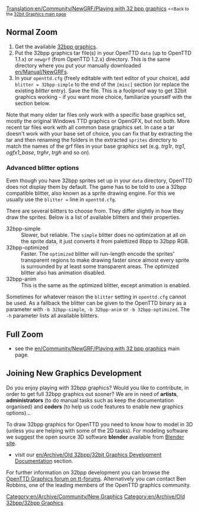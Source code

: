 [[Translation:en/Community/NewGRF/Playing with 32 bpp graphics]]
<small><<Back to the [[en/Archive/Old 32bpp/32bit Graphics Development|32bit Graphics main page]]</small>

{{en/Outdated|'''The method of loading 32bpp graphics changed in OpenTTD 1.2.0. The content on this page does not apply to OpenTTD 1.2.0 or newer.'''}}

{{en/-}}{{en/Feature period|0.6|1.1|align="right"}}

==Normal Zoom==
# Get the available  [[en/Archive/Old 32bpp/List of downloadable 32 bpp tars|32bpp graphics]].
# Put the 32bpp graphics tar file(s) in your OpenTTD <code>data</code> (up to OpenTTD 1.1.x) or <code>newgrf</code> (from OpenTTD 1.2.x) directory. This is the same directory where you put your manually downloaded [[en/Manual/NewGRF]]s.
# In your <code>openttd.cfg</code> (freely editable with text editor of your choice), add <code>blitter = 32bpp-simple</code> to the end of the <code>[misc]</code> section (or replace the existing ''blitter'' entry). Save the file. This is a foolproof way to get 32bit graphics working - if you want more choice, familiarize yourself with the section below.

Note that many older tar files only work with a specific base graphics set, mostly the original Windows TTD graphics or OpenGFX, but not both. More recent tar files work with all common base graphics set. In case a tar doesn't work with your base set of choice, you can fix that by extracting the tar and then renaming the folders in the extracted <code>sprites</code> directory to match the names of the grf files in your base graphics set (e.g. ''trg1r'', ''trg1'', ''ogfx1_base'', ''trghr'', ''trgh'' and so on).

===Advanced blitter options===

Even though you have 32bpp sprites set up in your <code>data</code> directory, OpenTTD does not display them by default. The game has to be told to use a 32bpp compatible blitter, also known as a sprite drawing engine. For this we usually use the <code>blitter =</code> line in <code>openttd.cfg</code>.
    
There are several blitters to choose from. They differ slightly in how they draw the sprites. Below is a list of available blitters and their properties.

;32bpp-simple
:Slower, but reliable. The <code>simple</code> blitter does no optimization at all on the sprite data, it just converts it from palettized 8bpp to 32bpp RGB.
;32bpp-optimized
:Faster. The <code>optimized</code> blitter will run-length encode the sprites' transparent regions to make drawing faster since almost every sprite is surrounded by at least some transparent areas. The optimized blitter also has animation disabled.
;32bpp-anim
:This is the same as the optimized blitter, except animation is enabled.

Sometimes for whatever reason the <code>blitter</code> setting in <code>openttd.cfg</code> cannot be used. As a fallback the blitter can be given to the OpenTTD binary as a parameter with <code>-b 32bpp-simple</code>, <code>-b 32bpp-anim</code> or <code>-b 32bpp-optimized</code>. The <code>-h</code> parameter lists all available blitters.

==Full Zoom==
{{en/Note|While 32bpp graphics can be used with vanilla OpenTTD, the 'full zoom' feature requires a custom-build version with the respective patch applied:}}
* see the [[en/Community/NewGRF/Playing with 32 bpp graphics]] main page.

==Joining New Graphics Development==

Do you enjoy playing with 32bpp graphics? Would you like to contribute, in order to get full 32bpp graphics out sooner? We are in need of '''artists''', '''administrators''' (to do manual tasks such as keep the documentation organised) and '''coders''' (to help us code features to enable new graphics options)...

To draw 32bpp graphics for OpenTTD you need to know how to model in 3D (unless you are helping with some of the 2D tasks). For modeling software we suggest the open source 3D software '''blender''' available from [http://blender.org Blender site].

* visit our [[en/Archive/Old 32bpp/32bit Graphics Development Documentation]] section.

For further information on 32bpp development you can browse the [http://www.tt-forums.net/viewforum.php?f=36 OpenTTD Graphics forum on tt-forums]. Alternatively you can contact Ben Robbins, one of the leading members of the OpenTTD graphics community.


{{en/Archive/Old 32bpp/Navbox Graphics Development}}

[[Category:en/Archive/Community/New Graphics]][[Category:en/Archive/Old 32bpp/32bpp Graphics]]